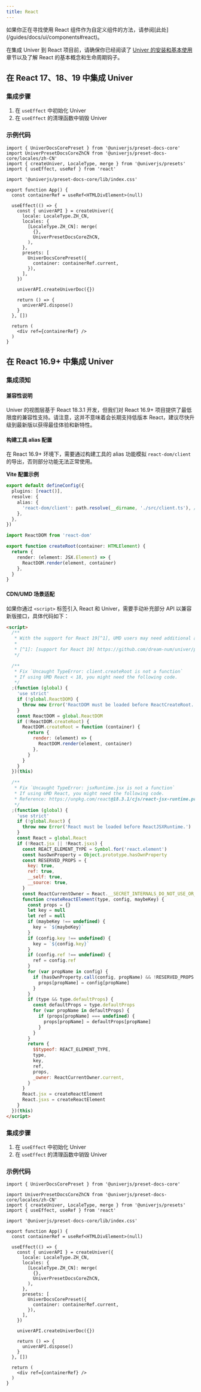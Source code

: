 ```yaml
---
title: React
---
```


<Callout>
  如果你正在寻找使用 React 组件作为自定义组件的方法，请参阅[此处](/guides/docs/ui/components#react)。
</Callout>

在集成 Univer 到 React 项目前，请确保你已经阅读了 [Univer 的安装和基本使用](/guides/docs/getting-started/installation)章节以及了解 React 的基本概念和生命周期钩子。

## 在 React 17、18、19 中集成 Univer

### 集成步骤

1. 在 `useEffect` 中初始化 Univer
2. 在 `useEffect` 的清理函数中销毁 Univer

### 示例代码

```tsx
import { UniverDocsCorePreset } from '@univerjs/preset-docs-core'
import UniverPresetDocsCoreZhCN from '@univerjs/preset-docs-core/locales/zh-CN'
import { createUniver, LocaleType, merge } from '@univerjs/presets'
import { useEffect, useRef } from 'react'

import '@univerjs/preset-docs-core/lib/index.css'

export function App() {
  const containerRef = useRef<HTMLDivElement>(null)

  useEffect(() => {
    const { univerAPI } = createUniver({
      locale: LocaleType.ZH_CN,
      locales: {
        [LocaleType.ZH_CN]: merge(
          {},
          UniverPresetDocsCoreZhCN,
        ),
      },
      presets: [
        UniverDocsCorePreset({
          container: containerRef.current,
        }),
      ],
    })

    univerAPI.createUniverDoc({})

    return () => {
      univerAPI.dispose()
    }
  }, [])

  return (
    <div ref={containerRef} />
  )
}
```

## 在 React 16.9+ 中集成 Univer

### 集成须知

#### 兼容性说明

Univer 的视图层基于 React 18.3.1 开发，但我们对 React 16.9+ 项目提供了最低限度的兼容性支持。请注意，这并不意味着会长期支持低版本 React，建议尽快升级到最新版以获得最佳体验和新特性。

#### 构建工具 alias 配置

在 React 16.9+ 环境下，需要通过构建工具的 alias 功能模拟 `react-dom/client` 的导出，否则部分功能无法正常使用。

**Vite 配置示例**

```typescript title="vite.config.ts"
export default defineConfig({
  plugins: [react()],
  resolve: {
    alias: {
      'react-dom/client': path.resolve(__dirname, './src/client.ts'), // [!code ++]
    },
  },
})
```

```typescript title="src/client.ts"
import ReactDOM from 'react-dom'

export function createRoot(container: HTMLElement) {
  return {
    render: (element: JSX.Element) => {
      ReactDOM.render(element, container)
    },
  }
}
```

#### CDN/UMD 场景适配

如果你通过 `<script>` 标签引入 React 和 Univer，需要手动补充部分 API 以兼容新版接口，具体代码如下：

```html
<script>
  /**
   * With the support for React 19[^1], UMD users may need additional adaptation.
   *
   * [^1]: [support for React 19] https://github.com/dream-num/univer/pull/4247
   */

  /**
   * Fix `Uncaught TypeError: client.createRoot is not a function`
   * If using UMD React < 18, you might need the following code.
   */
  ;(function (global) {
    'use strict'
    if (!global.ReactDOM) {
      throw new Error('ReactDOM must be loaded before ReactCreateRoot.')
    }
    const ReactDOM = global.ReactDOM
    if (!ReactDOM.createRoot) {
      ReactDOM.createRoot = function (container) {
        return {
          render: (element) => {
            ReactDOM.render(element, container)
          },
        }
      }
    }
  })(this)

  /**
   * Fix `Uncaught TypeError: jsxRuntime.jsx is not a function`
   * If using UMD React, you might need the following code.
   * Reference: https://unpkg.com/react@18.3.1/cjs/react-jsx-runtime.production.min.js
   */
  ;(function (global) {
    'use strict'
    if (!global.React) {
      throw new Error('React must be loaded before ReactJSXRuntime.')
    }
    const React = global.React
    if (!React.jsx || !React.jsxs) {
      const REACT_ELEMENT_TYPE = Symbol.for('react.element')
      const hasOwnProperty = Object.prototype.hasOwnProperty
      const RESERVED_PROPS = {
        key: true,
        ref: true,
        __self: true,
        __source: true,
      }
      const ReactCurrentOwner = React.__SECRET_INTERNALS_DO_NOT_USE_OR_YOU_WILL_BE_FIRED.ReactCurrentOwner
      function createReactElement(type, config, maybeKey) {
        const props = {}
        let key = null
        let ref = null
        if (maybeKey !== undefined) {
          key = `${maybeKey}`
        }
        if (config.key !== undefined) {
          key = `${config.key}`
        }
        if (config.ref !== undefined) {
          ref = config.ref
        }
        for (var propName in config) {
          if (hasOwnProperty.call(config, propName) && !RESERVED_PROPS.hasOwnProperty(propName)) {
            props[propName] = config[propName]
          }
        }
        if (type && type.defaultProps) {
          const defaultProps = type.defaultProps
          for (var propName in defaultProps) {
            if (props[propName] === undefined) {
              props[propName] = defaultProps[propName]
            }
          }
        }
        return {
          $$typeof: REACT_ELEMENT_TYPE,
          type,
          key,
          ref,
          props,
          _owner: ReactCurrentOwner.current,
        }
      }
      React.jsx = createReactElement
      React.jsxs = createReactElement
    }
  })(this)
</script>
```

### 集成步骤

1. 在 `useEffect` 中初始化 Univer
2. 在 `useEffect` 的清理函数中销毁 Univer

### 示例代码

```tsx
import { UniverDocsCorePreset } from '@univerjs/preset-docs-core'

import UniverPresetDocsCoreZhCN from '@univerjs/preset-docs-core/locales/zh-CN'
import { createUniver, LocaleType, merge } from '@univerjs/presets'
import { useEffect, useRef } from 'react'

import '@univerjs/preset-docs-core/lib/index.css'

export function App() {
  const containerRef = useRef<HTMLDivElement>(null)

  useEffect(() => {
    const { univerAPI } = createUniver({
      locale: LocaleType.ZH_CN,
      locales: {
        [LocaleType.ZH_CN]: merge(
          {},
          UniverPresetDocsCoreZhCN,
        ),
      },
      presets: [
        UniverDocsCorePreset({
          container: containerRef.current,
        }),
      ],
    })

    univerAPI.createUniverDoc({})

    return () => {
      univerAPI.dispose()
    }
  }, [])

  return (
    <div ref={containerRef} />
  )
}
```
